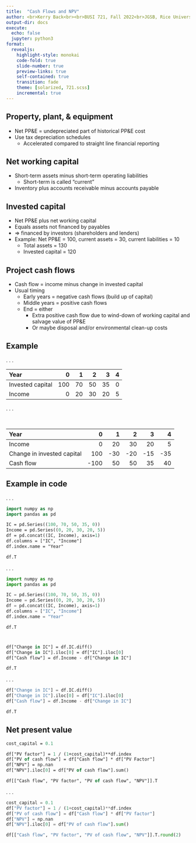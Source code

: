 ```yaml
---
title:  "Cash Flows and NPV"
author: <br>Kerry Back<br><br>BUSI 721, Fall 2022<br>JGSB, Rice University
output-dir: docs
execute:
  echo: false
  jupyter: python3
format: 
  revealjs:
    highlight-style: monokai
    code-fold: true
    slide-number: true
    preview-links: true
    self-contained: true
    transition: fade
    theme: [solarized, 721.scss]
    incremental: true
---
```


## Property, plant, & equipment

- Net PP&E = undepreciated part of historical PP&E cost
- Use tax depreciation schedules
  - Accelerated compared to straight line financial reporting

## Net working capital

- Short-term assets minus short-term operating liabilities
  - Short-term is called "current"
- Inventory plus accounts receivable minus accounts payable

## Invested capital

- Net PP&E plus net working capital
- Equals assets not financed by payables
- $\Rightarrow$ financed by investors (shareholders and lenders)
- Example: Net PP&E = 100, current assets = 30, current liabilities = 10
  - Total assets = 130
  - Invested capital = 120

## Project cash flows

- Cash flow = income minus change in invested capital
- Usual timing
  - Early years = negative cash flows (build up of capital)
  - Middle years = positive cash flows
  - End = either
    - Extra positive cash flow due to wind-down of working capital and salvage value of PP&E
    - Or maybe disposal and/or environmental clean-up costs

## Example

. . .

| Year | 0 | 1 | 2 | 3 | 4 |
|:---|---:|---:|---:|---:|---:|
| Invested capital | 100 | 70 | 50 | 35 | 0 |
 Income | 0 | 20 | 30 | 20 | 5 |

. . .

<br>

| Year | 0 | 1 | 2 | 3 | 4 |
|:---|---:|---:|---:|---:|---:|
 Income | 0 | 20 | 30 | 20 | 5 |
| Change in invested capital | 100 | -30 | -20 | -15 | -35 |
| Cash flow | -100 | 50 | 50 | 35 | 40 |



## Example in code

. . .

```.p
import numpy as np
import pandas as pd

IC = pd.Series((100, 70, 50, 35, 0))
Income = pd.Series((0, 20, 30, 20, 5))
df = pd.concat((IC, Income), axis=1)
df.columns = ["IC", "Income"]
df.index.name = "Year"

df.T
```

. . .

```python
import numpy as np
import pandas as pd

IC = pd.Series((100, 70, 50, 35, 0))
Income = pd.Series((0, 20, 30, 20, 5))
df = pd.concat((IC, Income), axis=1)
df.columns = ["IC", "Income"]
df.index.name = "Year"

df.T
```

#

```.p
df["Change in IC"] = df.IC.diff()
df["Change in IC"].iloc[0] = df["IC"].iloc[0]
df["Cash flow"] = df.Income - df["Change in IC"]

df.T
```
. . .

```python
df["Change in IC"] = df.IC.diff()
df["Change in IC"].iloc[0] = df["IC"].iloc[0]
df["Cash flow"] = df.Income - df["Change in IC"]

df.T
```


## Net present value

```.p
cost_capital = 0.1

df["PV factor"] = 1 / (1+cost_capital)**df.index
df["PV of cash flow"] = df["Cash flow"] * df["PV Factor"]
df["NPV"] = np.nan
df["NPV"].iloc[0] = df["PV of cash flow"].sum()

df[["Cash flow", "PV factor", "PV of cash flow", "NPV"]].T
```

. . .

```python
cost_capital = 0.1
df["PV factor"] = 1 / (1+cost_capital)**df.index
df["PV of cash flow"] = df["Cash flow"] * df["PV factor"]
df["NPV"] = np.nan
df["NPV"].iloc[0] = df["PV of cash flow"].sum()

df[["Cash flow", "PV factor", "PV of cash flow", "NPV"]].T.round(2)
```



 
